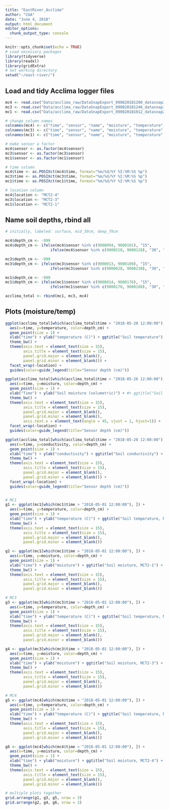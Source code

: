 ```yaml
---
title: "EastRiver_Acclima"
author: "CGA"
date: "June 4, 2018"
output: html_document
editor_options: 
  chunk_output_type: console
---
```


```r
knitr::opts_chunk$set(echo = TRUE)
# Load necessary packages
library(tidyverse)
library(readxl)
library(gridExtra)
# Set working directory
setwd("~/east-river/")
```

## Load and tidy Acclima logger files
```r
mc4 <- read.csv("Data/acclima_raw/DataSnapExport_090820181200_datasnap3_mc4.csv")
mc3 <- read.csv("Data/acclima_raw/DataSnapExport_090820181246_datasnap1_mc3.csv")
mc1 <- read.csv("Data/acclima_raw/DataSnapExport_090820181012_datasnap2_mc1.csv")

# change column names
colnames(mc4) <- c("time", "sensor", "name", "moisture", "temperature", "permittivity", "conductivity", "ec", "datasnap")
colnames(mc3) <- c("time", "sensor", "name", "moisture", "temperature", "permittivity", "conductivity", "ec", "datasnap")
colnames(mc1) <- c("time", "sensor", "name", "moisture", "temperature", "permittivity", "conductivity", "ec", "datasnap")

# make sensor a factor
mc4$sensor <- as.factor(mc4$sensor)
mc3$sensor <- as.factor(mc3$sensor)
mc1$sensor <- as.factor(mc1$sensor)

# time column
mc4$time <- as.POSIXct(mc4$time, format="%m/%d/%Y %I:%M:%S %p")
mc3$time <- as.POSIXct(mc3$time, format="%m/%d/%Y %I:%M:%S %p")
mc1$time <- as.POSIXct(mc1$time, format="%m/%d/%Y %I:%M:%S %p")

# location column
mc4$location <- "MCT2-4"
mc3$location <- "MCT2-3"
mc1$location <- "MCT2-1"
```


## Name soil depths, rbind all
```r
# initially, labeled: surface, mid_30cm, deep_70cm

mc4$depth_cm <- -999
mc4$depth_cm <- ifelse(mc4$sensor %in% c(9000094, 9000101), "15",
                    ifelse(mc4$sensor %in% c(9000218, 9000128), "30", "70"))

mc3$depth_cm <- -999
mc3$depth_cm <- ifelse(mc3$sensor %in% c(9000013, 9000109), "15",
                    ifelse(mc3$sensor %in% c(9000028, 9000230), "30", "70"))

mc1$depth_cm <- -999
mc1$depth_cm <- ifelse(mc1$sensor %in% c(9000014, 9000176), "15",
                    ifelse(mc1$sensor %in% c(9000170, 9000180), "30", "70"))

acclima_total <- rbind(mc1, mc3, mc4)
```


## Plots (moisture/temp)
```r
ggplot(acclima_total[which(acclima_total$time > "2018-05-20 12:00:00"), ]) +
  aes(x=time, y=temperature, color=depth_cm) +
  geom_point(size = 1) +
  xlab("time") + ylab("temperature (C)") + ggtitle("Soil temperature") +
  theme_bw() +
  theme(axis.text = element_text(size = 15),
        axis.title = element_text(size = 15),
        panel.grid.major = element_blank(),
        panel.grid.minor = element_blank()) +
  facet_wrap(~location) +
  guides(color=guide_legend(title="Sensor depth (cm)"))

ggplot(acclima_total[which(acclima_total$time > "2018-05-26 12:00:00"), ]) +
  aes(x=time, y=moisture, color=depth_cm) +
  geom_point(size = 1) +
  xlab("Time") + ylab("Soil moisture (volumetric)") + #+ ggtitle("Soil moisture") +
  theme_bw() +
  theme(axis.text = element_text(size = 15),
        axis.title = element_text(size = 15),
        panel.grid.major = element_blank(),
        panel.grid.minor = element_blank(),
        axis.text.x = element_text(angle = 45, vjust = 1, hjust=1)) +
  facet_wrap(~location) +
  guides(color=guide_legend(title="Sensor depth (cm)"))

ggplot(acclima_total[which(acclima_total$time > "2018-05-20 12:00:00"), ]) +
  aes(x=time, y=conductivity, color=depth_cm) +
  geom_point(size = 1) +
  xlab("time") + ylab("conductivity") + ggtitle("Soil conductivity") +
  theme_bw() +
  theme(axis.text = element_text(size = 15),
        axis.title = element_text(size = 15),
        panel.grid.major = element_blank(),
        panel.grid.minor = element_blank()) +
  facet_wrap(~location) +
  guides(color=guide_legend(title="Sensor depth (cm)"))


# MC1
g1 <- ggplot(mc1[which(mc1$time > "2018-05-01 12:00:00"), ]) +
  aes(x=time, y=temperature, color=depth_cm) +
  geom_point(size = 1) +
  xlab("time") + ylab("temperature (C)") + ggtitle("Soil temperature, MCT2-1") +
  theme_bw() +
  theme(axis.text = element_text(size = 15),
        axis.title = element_text(size = 15),
        panel.grid.major = element_blank(),
        panel.grid.minor = element_blank())

g2 <- ggplot(mc1[which(mc1$time > "2018-05-01 12:00:00"), ]) +
  aes(x=time, y=moisture, color=depth_cm) +
  geom_point(size = 1) +
  xlab("time") + ylab("moisture") + ggtitle("Soil moisture, MCT2-1") +
  theme_bw() +
  theme(axis.text = element_text(size = 15),
        axis.title = element_text(size = 15),
        panel.grid.major = element_blank(),
        panel.grid.minor = element_blank())

# MC3
g3 <- ggplot(mc3[which(mc3$time > "2018-05-01 12:00:00"), ]) +
  aes(x=time, y=temperature, color=depth_cm) +
  geom_point(size = 1) +
  xlab("time") + ylab("temperature (C)") + ggtitle("Soil temperature, MCT2-3") +
  theme_bw() +
  theme(axis.text = element_text(size = 15),
        axis.title = element_text(size = 15),
        panel.grid.major = element_blank(),
        panel.grid.minor = element_blank())

g4 <- ggplot(mc3[which(mc3$time > "2018-05-01 12:00:00"), ]) +
  aes(x=time, y=moisture, color=depth_cm) +
  geom_point(size = 1) +
  xlab("time") + ylab("moisture") + ggtitle("Soil moisture, MCT2-3") +
  theme_bw() +
  theme(axis.text = element_text(size = 15),
        axis.title = element_text(size = 15),
        panel.grid.major = element_blank(),
        panel.grid.minor = element_blank())

# MC4
g5 <- ggplot(mc4[which(mc4$time > "2018-05-01 12:00:00"), ]) +
  aes(x=time, y=temperature, color=depth_cm) +
  geom_point(size = 1) +
  xlab("time") + ylab("temperature (C)") + ggtitle("Soil temperature, MCT2-4") +
  theme_bw() +
  theme(axis.text = element_text(size = 15),
        axis.title = element_text(size = 15),
        panel.grid.major = element_blank(),
        panel.grid.minor = element_blank())

g6 <- ggplot(mc4[which(mc4$time > "2018-05-01 12:00:00"), ]) +
  aes(x=time, y=moisture, color=depth_cm) +
  geom_point(size = 1) +
  xlab("time") + ylab("moisture") + ggtitle("Soil moisture, MCT2-4") +
  theme_bw() +
  theme(axis.text = element_text(size = 15),
        axis.title = element_text(size = 15),
        panel.grid.major = element_blank(),
        panel.grid.minor = element_blank())

# multiple plots together
grid.arrange(g1, g3, g5, nrow = 3)
grid.arrange(g2, g4, g6, nrow = 3)
```